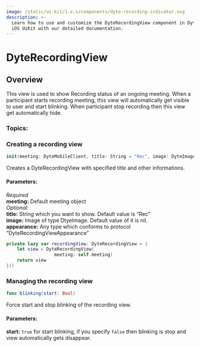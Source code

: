 ```yaml
---
image: /static/ui-kit/1.x.x/components/dyte-recording-indicator.svg
description: >-
  Learn how to use and customize the DyteRecordingView component in Dyte's
  iOS UiKit with our detailed documentation.
---
```


# DyteRecordingView

## Overview

This view is used to show Recording status of an ongoing meeting. When a participant starts recording meeting, this view will automatically get visible to user and start blinking.
When participant stop recording then this view get automatically hide.

### Topics:

### Creating a recording view

```swift
init(meeting: DyteMobileClient, title: String = "Rec", image: DyteImage? = nil, appearance: DyteRecordingViewAppearance = DyteRecordingViewAppearanceModel(designLibrary: DesignLibrary.shared))
```

Creates a DyteRecordingView with specified title and other informations.

#### Parameters:

_Required_  
**meeting:** Default meeting object  
_Optional:_  
**title:** String which you want to show. Default value is “Rec”  
**image:** Image of type DtyeImage. Default value of it is nil.  
**appearance:** Any type which conforms to protocol “DyteRecordingViewAppearance”

```swift
private lazy var recordingView: DyteRecordingView = {
    let view = DyteRecordingView(
                  meeting: self.meeting)
    return view
}()
```

### Managing the recording view

```swift
func blinking(start: Bool)
```

Force start and stop blinking of the recording view.

#### Parameters:

**start:**
`true` for start blinking, if you specify `false` then blinking is stop and view automatically gets disappear.

<head>
  <title>iOS DyteRecordingView</title>
</head>
